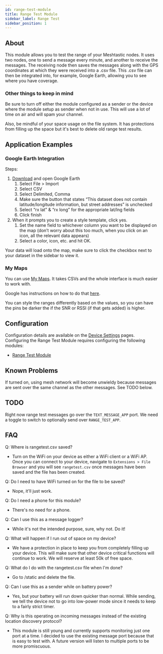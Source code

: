 ```yaml
---
id: range-test-module
title: Range Test Module
sidebar_label: Range Test
sidebar_position: 1
---
```



## About

This module allows you to test the range of your Meshtastic nodes. It uses two nodes, one to send a message every minute, and another to receive the messages. The receiving node then saves the messages along with the GPS coordinates at which they were received into a .csv file. This .csv file can then be integrated into, for example, Google Earth, allowing you to see where you have coverage.

### Other things to keep in mind

Be sure to turn off either the module configured as a sender or the device where the module setup as sender when not in use. This will use a lot of time on air and will spam your channel.

Also, be mindful of your space usage on the file system. It has protections from filling up the space but it's best to delete old range test results.

## Application Examples

### Google Earth Integration

Steps:

1. [Download](https://www.google.com/earth/versions/#download-pro) and open Google Earth
   1. Select File > Import
   2. Select CSV
   3. Select Delimited, Comma
   4. Make sure the button that states “This dataset does not contain latitude/longitude information, but street addresses” is unchecked
   5. Select “rx lat” & “rx long” for the appropriate lat/lng fields
   6. Click finish
2. When it prompts you to create a style template, click yes.
   1. Set the name field to whichever column you want to be displayed on the map (don’t worry about this too much, when you click on an icon, all the relevant data appears)
   2. Select a color, icon, etc. and hit OK.

Your data will load onto the map, make sure to click the checkbox next to your dataset in the sidebar to view it.

### My Maps

You can use [My Maps](http://mymaps.google.com). It takes CSVs and the whole interface is much easier to work with.

Google has instructions on how to do that [here](https://support.google.com/mymaps/answer/3024836?co=GENIE.Platform%3DDesktop&hl=en#zippy=%2Cstep-prepare-your-info%2Cstep-import-info-into-the-map).

You can style the ranges differently based on the values, so you can have the pins be darker the if the SNR or RSSI (if that gets added) is higher.

## Configuration

Configuration details are available on the [Device Settings](/docs/settings) pages. Configuring the Range Test Module requires configuring the following modules:
- [Range Test Module](/docs/settings/modules/range-test-module)

## Known Problems

If turned on, using mesh network will become unwieldy because messages are sent over the same channel as the other messages. See TODO below.

## TODO

Right now range test messages go over the `TEXT_MESSAGE_APP` port. We need a toggle to switch to optionally send over `RANGE_TEST_APP`.

## FAQ

Q: Where is rangetest.csv saved?

- Turn on the WiFi on your device as either a WiFi client or a WiFi AP. Once you can connect to your device, navigate to `Extensions > File Browser` and you will see `rangetest.csv` once messages have been saved and the file has been created.

Q: Do I need to have WiFi turned on for the file to be saved?

- Nope, it'll just work.

Q: Do I need a phone for this module?

- There's no need for a phone.

Q: Can I use this as a message logger?

- While it's not the intended purpose, sure, why not. Do it!

Q: What will happen if I run out of space on my device?

- We have a protection in place to keep you from completely filling up your device. This will make sure that other device critical functions will continue to work. We will reserve at least 50k of free space.

Q: What do I do with the rangetest.csv file when I'm done?

- Go to /static and delete the file.

Q: Can I use this as a sender while on battery power?

- Yes, but your battery will run down quicker than normal. While sending, we tell the device not to go into low-power mode since it needs to keep to a fairly strict timer.

Q: Why is this operating on incoming messages instead of the existing location discovery protocol?

- This module is still young and currently supports monitoring just one port at a time. I decided to use the existing message port because that is easy to test with. A future version will listen to multiple ports to be more promiscuous.
